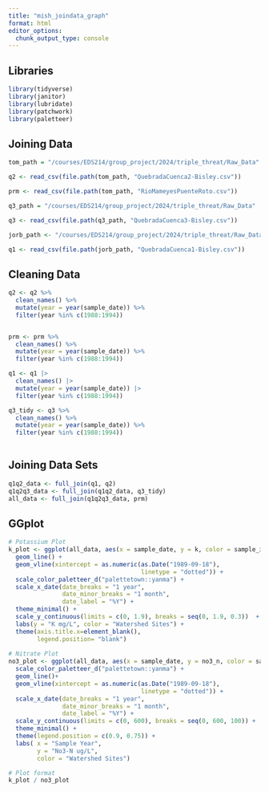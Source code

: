 ```yaml
---
title: "mish_joindata_graph"
format: html
editor_options: 
  chunk_output_type: console
---
```


## Libraries

```r
library(tidyverse)
library(janitor)
library(lubridate)
library(patchwork)
library(paletteer)
```

## Joining Data

```r
tom_path = "/courses/EDS214/group_project/2024/triple_threat/Raw_Data"

q2 <- read_csv(file.path(tom_path, "QuebradaCuenca2-Bisley.csv"))

prm <- read_csv(file.path(tom_path, "RioMameyesPuenteRoto.csv"))

q3_path = "/courses/EDS214/group_project/2024/triple_threat/Raw_Data"

q3 <- read_csv(file.path(q3_path, "QuebradaCuenca3-Bisley.csv"))

jorb_path <- "/courses/EDS214/group_project/2024/triple_threat/Raw_Data"

q1 <- read_csv(file.path(jorb_path, "QuebradaCuenca1-Bisley.csv"))
```

## Cleaning Data

```r
q2 <- q2 %>% 
  clean_names() %>% 
  mutate(year = year(sample_date)) %>% 
  filter(year %in% c(1988:1994))


prm <- prm %>% 
  clean_names() %>% 
  mutate(year = year(sample_date)) %>% 
  filter(year %in% c(1988:1994))

q1 <- q1 |> 
  clean_names() |>
  mutate(year = year(sample_date)) |>
  filter(year %in% c(1988:1994))

q3_tidy <- q3 %>% 
  clean_names() %>% 
  mutate(year = year(sample_date)) %>%
  filter(year %in% c(1988:1994))
  
```

## Joining Data Sets

```r
q1q2_data <- full_join(q1, q2)
q1q2q3_data <- full_join(q1q2_data, q3_tidy)
all_data <- full_join(q1q2q3_data, prm)
```

## GGplot

```r
# Potassium Plot
k_plot <- ggplot(all_data, aes(x = sample_date, y = k, color = sample_id)) +
  geom_line() +
  geom_vline(xintercept = as.numeric(as.Date("1989-09-18"), 
                                     linetype = "dotted")) +
  scale_color_paletteer_d("palettetown::yanma") +
  scale_x_date(date_breaks = "1 year", 
               date_minor_breaks = "1 month", 
               date_label = "%Y") + 
  theme_minimal() +
  scale_y_continuous(limits = c(0, 1.9), breaks = seq(0, 1.9, 0.3))  +
  labs(y = "K mg/L", color = "Watershed Sites") +
  theme(axis.title.x=element_blank(),
        legend.position= "blank")
  
# Nitrate Plot
no3_plot <- ggplot(all_data, aes(x = sample_date, y = no3_n, color = sample_id)) +
  scale_color_paletteer_d("palettetown::yanma") +
  geom_line()+
  geom_vline(xintercept = as.numeric(as.Date("1989-09-18"), 
                                     linetype = "dotted")) +
  scale_x_date(date_breaks = "1 year", 
               date_minor_breaks = "1 month", 
               date_label = "%Y") +
  scale_y_continuous(limits = c(0, 600), breaks = seq(0, 600, 100)) +
  theme_minimal() +
  theme(legend.position = c(0.9, 0.75)) +
  labs( x = "Sample Year",
        y = "No3-N ug/L",
        color = "Watershed Sites")

# Plot format 
k_plot / no3_plot
```
